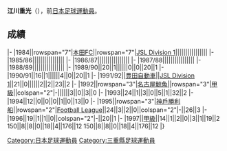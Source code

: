 {{blpunsourced|time=2013-07-04T11:42:08+00:00}}
{{Infobox football biography
|name=江川重光
|image=
|fullname=江川重光
|birth_date={{Birth date and age|1966|1|31}}
|cityofbirth=[[三重縣|三重縣]]
|countryofbirth=[[日本|日本]]
|position=[[中场|中场]]
|currentclub=
|years=1984-1991<br/>1991-1994<br/>1995-1997
|clubs=[[本田FC|本田FC]]<br/>[[名古屋鯨魚|豊田自動車/名古屋鯨魚]]<br/>[[神戶勝利船|神戶勝利船]]
|caps(goals)=
|nationalyears=
|nationalteam=
|nationalcaps(goals)=
}}
'''江川重光'''（{{Bd|1966年|1月31日||}}），前[[日本|日本]][[足球|足球]][[運動員|運動員]]。

==成績==
{{Football player club statistics 1|YYN}}
{{Football player club statistics 2|JPN|YYN}}
|-
|1984||rowspan="7"|[[本田FC|本田FC]]||rowspan="7"|[[Japan_Soccer_League|JSL Division 1]]||||||||||||||||
|-
|1985/86||||||||||||||||
|-
|1986/87||||||||||||||||
|-
|1987/88||||||||||||||||
|-
|1988/89||||||||||||||||
|-
|1989/90||20||1||||||0||0||20||1
|-
|1990/91||16||1||||||4||0||20||1
|-
|1991/92||[[名古屋鯨魚|豊田自動車]]||[[Japan_Soccer_League|JSL Division 1]]||21||0||||||2||2||23||2
|-
|1992||rowspan="3"|[[名古屋鯨魚|名古屋鯨魚]]||rowspan="3"|[[日本職業足球甲級聯賽|甲級]]||colspan="2"|-||||||3||0||3||0
|-
|1993||24||1||3||0||5||1||32||2
|-
|1994||12||0||0||0||1||0||13||0
|-
|1995||rowspan="3"|[[神戶勝利船|神戶勝利船]]||rowspan="2"|[[Japan_Football_League|Football League]]||24||3||2||0||colspan="2"|-||26||3
|-
|1996||19||1||1||0||colspan="2"|-||20||1
|-
|1997||[[日本職業足球甲級聯賽|甲級]]||14||1||2||0||3||1||19||2
{{Football player club statistics 3|1|JPN}}150||8||8||0||18||4||176||12
{{Football player club statistics 5}}150||8||8||0||18||4||176||12
|}

{{Japan-sport-bio-stub}}
{{Soccer-player-stub}}
[[Category:日本足球運動員|Category:日本足球運動員]]
[[Category:三重縣足球運動員|Category:三重縣足球運動員]]